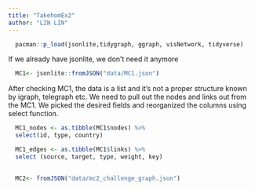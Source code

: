 ```yaml
---
title: "TakehomEx2"
author: "LIN LIN"
---
```



```r
  pacman::p_load(jsonlite,tidygraph, ggraph, visNetwork, tidyverse)
```

If we already have jsonlite, we don't need it anymore
```r
  MC1<- jsonlite::fromJSON("data/MC1.json")
```

After checking MC1, the data is a list and it's not a proper structure known by igraph, telegraph etc. We need to pull out the nodes and links out from the MC1.
We picked the desired fields and reorganized the columns using select function.
```r
  MC1_nodes <- as.tibble(MC1$nodes) %>% 
  select(id, type, country) 

  MC1_edges <- as.tibble(MC1$links) %>% 
  select (source, target, type, weight, key)
  
```

```r
  MC2<- fromJSON("data/mc2_challenge_graph.json")
```